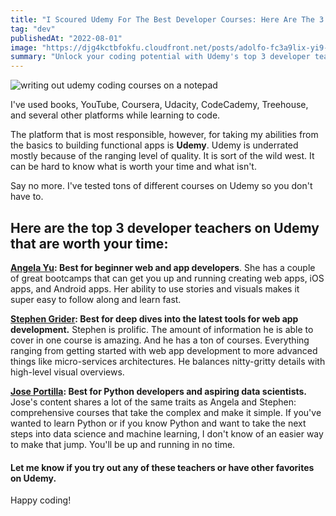 ```yaml
---
title: "I Scoured Udemy For The Best Developer Courses: Here Are The 3 Teachers That Are Worth Your Time"
tag: "dev"
publishedAt: "2022-08-01"
image: "https://djg4kctbfokfu.cloudfront.net/posts/adolfo-fc3a9lix-yi9-qiobq1o-unsplash-scaled.jpeg"
summary: "Unlock your coding potential with Udemy's top 3 developer teachers. Their courses cater to beginners, advanced web app developers, and data scientists alike. Dive into a curated learning experience that balances clarity with depth."
---
```


<Image
  src="https://djg4kctbfokfu.cloudfront.net/posts/adolfo-fc3a9lix-yi9-qiobq1o-unsplash-scaled.jpeg"
  alt="writing out udemy coding courses on a notepad"
/>

I've used books, YouTube, Coursera, Udacity, CodeCademy, Treehouse, and several other platforms while learning to code.

The platform that is most responsible, however, for taking my abilities from the basics to building functional apps is **Udemy**. Udemy is underrated mostly because of the ranging level of quality. It is sort of the wild west. It can be hard to know what is worth your time and what isn't.

Say no more. I've tested tons of different courses on Udemy so you don't have to.

## Here are the top 3 developer teachers on Udemy that are worth your time:

**[Angela Yu](https://www.udemy.com/user/4b4368a3-b5c8-4529-aa65-2056ec31f37e/): Best for beginner web and app developers**. She has a couple of great bootcamps that can get you up and running creating web apps, iOS apps, and Android apps. Her ability to use stories and visuals makes it super easy to follow along and learn fast.

**[Stephen Grider](https://www.udemy.com/user/sgslo/): Best for deep dives into the latest tools for web app development.** Stephen is prolific. The amount of information he is able to cover in one course is amazing. And he has a ton of courses. Everything ranging from getting started with web app development to more advanced things like micro-services architectures. He balances nitty-gritty details with high-level visual overviews.

**[Jose Portilla](https://www.udemy.com/user/joseportilla/): Best for Python developers and aspiring data scientists.** Jose's content shares a lot of the same traits as Angela and Stephen: comprehensive courses that take the complex and make it simple. If you've wanted to learn Python or if you know Python and want to take the next steps into data science and machine learning, I don't know of an easier way to make that jump. You'll be up and running in no time.

#### Let me know if you try out any of these teachers or have other favorites on Udemy.

Happy coding!
